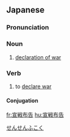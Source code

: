 ==Japanese==
{{ja-kanjitab|せん|せん|ふ|こく|yomi=o}}

===Pronunciation===
{{ja-pron|せんせんふこく|y=o}}

===Noun===
{{ja-noun|せんせんふこく}}

# [[declaration of war]]

===Verb===
{{ja-verb-suru|せんせんふこく}}

#to [[declare war]]

====Conjugation====
{{ja-suru|せんせんふこく}}

[[Category:ja:War|せんせんふこく]]

[[fr:宣戦布告]]
[[hu:宣戦布告]]